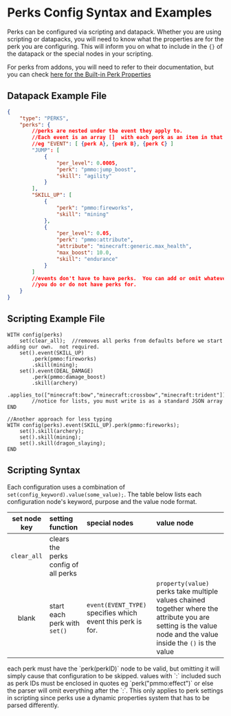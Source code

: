 # Perks Config Syntax and Examples
Perks can be configured via scripting and datapack.  Whether you are using scripting or datapacks, you will need to know what the properties are for the perk you are configuring.  This will inform you on what to include in the `{}` of the datapack or the special nodes in your scripting.

For perks from addons, you will need to refer to their documentation, but you can check [here for the Built-in Perk Properties](../core/perks)

## Datapack Example File
```json
{
    "type": "PERKS",
    "perks": {
        //perks are nested under the event they apply to.
        //Each event is an array []  with each perk as an item in that list
        //eg "EVENT": [ {perk A}, {perk B}, {perk C} ]
        "JUMP": [
            {
                "per_level": 0.0005,
                "perk": "pmmo:jump_boost",
                "skill": "agility"
            }
        ],
        "SKILL_UP": [
            {
                "perk": "pmmo:fireworks",
                "skill": "mining"
            },
            {
                "per_level": 0.05,
                "perk": "pmmo:attribute",
                "attribute": "minecraft:generic.max_health",
                "max_boost": 10.0,
                "skill": "endurance"
            }
        ]
        //events don't have to have perks.  You can add or omit whatever events
        //you do or do not have perks for.
    }
}
```

## Scripting Example File
```
WITH config(perks)
    set(clear_all);  //removes all perks from defaults before we start adding our own.  not required.
    set().event(SKILL_UP)
        .perk(pmmo:fireworks)
        .skill(mining);
    set().event(DEAL_DAMAGE)
        .perk(pmmo:damage_boost)
        .skill(archery)
        .applies_to(["minecraft:bow","minecraft:crossbow","minecraft:trident"]);
        //notice for lists, you must write is as a standard JSON array
END

//Another approach for less typing
WITH config(perks).event(SKILL_UP).perk(pmmo:fireworks);
    set().skill(archery);
    set().skill(mining);
    set().skill(dragon_slaying);
END
```

## Scripting Syntax
Each configuration uses a combination of `set(config_keyword).value(some_value);`.  The table below lists each configuration node's keyword, purpose and the value node format.

| set node key | setting function                         | special nodes                                                      | value node                             |
|:------------:|:-----------------------------------------|:-------------------------------------------------------------------|:---------------------------------------|
| `clear_all`|clears the perks config of all perks|||
| blank|start each perk with `set()`|`event(EVENT_TYPE)` specifies which event this perk is for.|`property(value)` perks take multiple values chained together where the attribute you are setting is the value node and the value inside the `()` is the value|

<Callout variant="info">
    each perk must have the `perk(perkID)` node to be valid, but omitting it will simply cause that configuration to be skipped.
</Callout>
<Callout variant="danger">
values with `:` included such as perk IDs must be enclosed in quotes eg `perk("pmmo:effect")` or else the parser will omit everything after the `:`.  This only applies to perk settings in scripting since perks use a dynamic properties system that has to be parsed differently.
</Callout>